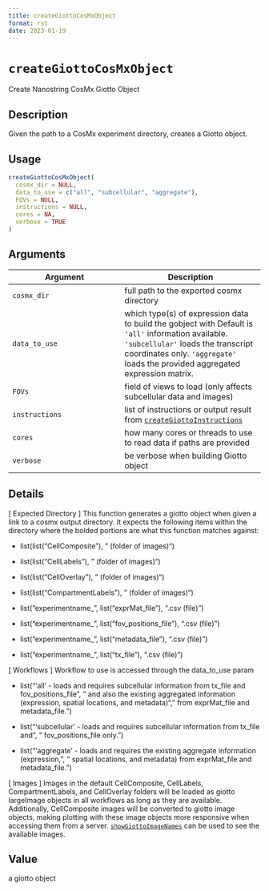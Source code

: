 ```yaml
--- 
title: createGiottoCosMxObject 
format: rst 
date: 2023-01-19 
--- 
```

# `createGiottoCosMxObject`

Create Nanostring CosMx Giotto Object


## Description

Given the path to a CosMx experiment directory, creates a Giotto
 object.


## Usage

```r
createGiottoCosMxObject(
  cosmx_dir = NULL,
  data_to_use = c("all", "subcellular", "aggregate"),
  FOVs = NULL,
  instructions = NULL,
  cores = NA,
  verbose = TRUE
)
```


## Arguments

Argument      |Description
------------- |----------------
`cosmx_dir`     |     full path to the exported cosmx directory
`data_to_use`     |     which type(s) of expression data to build the gobject with Default is `'all'` information available. `'subcellular'` loads the transcript coordinates only. `'aggregate'` loads the provided aggregated expression matrix.
`FOVs`     |     field of views to load (only affects subcellular data and images)
`instructions`     |     list of instructions or output result from [`createGiottoInstructions`](#creategiottoinstructions)
`cores`     |     how many cores or threads to use to read data if paths are provided
`verbose`     |     be verbose when building Giotto object


## Details

[ Expected Directory ] This function generates a giotto object when given a
 link to a cosmx output directory. It expects the following items within the directory
 where the bolded portions are what this function matches against:
   

*  list(list("CellComposite"), " (folder of images)")   

*  list(list("CellLabels"), " (folder of images)")   

*  list(list("CellOverlay"), " (folder of images)")   

*  list(list("CompartmentLabels"), " (folder of images)")   

*  list("experimentname_", list("exprMat_file"), ".csv (file)")   

*  list("experimentname_", list("fov_positions_file"), ".csv (file)")   

*  list("experimentname_", list("metadata_file"), ".csv (file)")   

*  list("experimentname_", list("tx_file"), ".csv (file)")  
 
 [ Workflows ] Workflow to use is accessed through the data_to_use param
   

*  list("'all' - loads and requires subcellular information from tx_file and fov_positions_file\n", "  and also the existing aggregated information (expression, spatial locations, and metadata)\n", "  from exprMat_file and metadata_file.")   

*  list("'subcellular' - loads and requires subcellular information from tx_file and\n", "  fov_positions_file only.")   

*  list("'aggregate' - loads and requires the existing aggregate information (expression,\n", "  spatial locations, and metadata) from exprMat_file and metadata_file.")  
 
 [ Images ] Images in the default CellComposite, CellLabels, CompartmentLabels, and CellOverlay
 folders will be loaded as giotto largeImage objects in all workflows as long as they are available.
 Additionally, CellComposite images will be converted to giotto image objects, making plotting with
 these image objects more responsive when accessing them from a server.
 [`showGiottoImageNames`](#showgiottoimagenames) can be used to see the available images.


## Value

a giotto object


